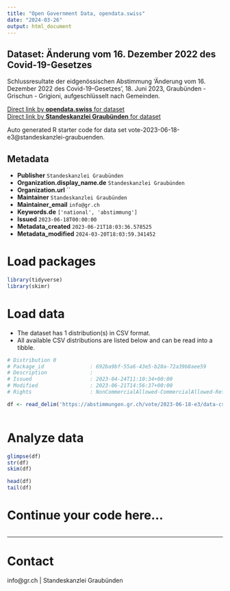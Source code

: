 ```yaml
---
title: "Open Government Data, opendata.swiss"
date: "2024-03-26"
output: html_document
---
```


## Dataset: Änderung vom 16. Dezember 2022 des Covid-19-Gesetzes

Schlussresultate der eidgenössischen Abstimmung 'Änderung vom 16. Dezember 2022 des Covid-19-Gesetzes', 18. Juni 2023, Graubünden - Grischun - Grigioni, aufgeschlüsselt nach Gemeinden.

[Direct link by **opendata.swiss** for dataset](https://opendata.swiss/de/dataset/anderung-vom-16-dezember-2022-des-covid-19-gesetzes)<br>
[Direct link by **Standeskanzlei Graubünden** for dataset](https://abstimmungen.gr.ch/vote/2023-06-18-e3/data)

Auto generated R starter code for data set vote-2023-06-18-e3@standeskanzlei-graubuenden.

## Metadata

- **Publisher** `Standeskanzlei Graubünden`
- **Organization.display_name.de** `Standeskanzlei Graubünden`
- **Organization.url** ``
- **Maintainer** `Standeskanzlei Graubünden`
- **Maintainer_email** `info@gr.ch`
- **Keywords.de** `['national', 'abstimmung']`
- **Issued** `2023-06-18T00:00:00`
- **Metadata_created** `2023-06-21T18:03:36.578525`
- **Metadata_modified** `2024-03-20T18:03:59.341452`


# Load packages

```r

library(tidyverse)
library(skimr)

```

# Load data

-   The dataset has 1 distribution(s) in CSV format.
-   All available CSV distributions are listed below and can be read into a tibble.

```r

# Distribution 0
# Package_id               : 692ba9bf-55a6-43e5-b28a-72a39b8aee59
# Description              : 
# Issued                   : 2023-04-24T11:10:34+00:00
# Modified                 : 2023-06-21T14:56:37+00:00
# Rights                   : NonCommercialAllowed-CommercialAllowed-ReferenceRequired

df <- read_delim('https://abstimmungen.gr.ch/vote/2023-06-18-e3/data-csv')



```

# Analyze data

```r

glimpse(df)
str(df)
skim(df)

head(df)
tail(df)

```

# Continue your code here...

```r

```

------------------------------------------------------------------------

# Contact

info@gr.ch | Standeskanzlei Graubünden
